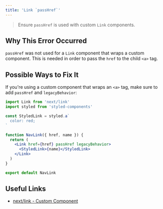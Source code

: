 ```yaml
---
title: 'Link `passHref`'
---
```


> Ensure `passHref` is used with custom `Link` components.

## Why This Error Occurred

`passHref` was not used for a `Link` component that wraps a custom component. This is needed in order to pass the `href` to the child `<a>` tag.

## Possible Ways to Fix It

If you're using a custom component that wraps an `<a>` tag, make sure to add `passHref` and `legacyBehavior`:

```jsx filename="nav-link.js"
import Link from 'next/link'
import styled from 'styled-components'

const StyledLink = styled.a`
  color: red;
`

function NavLink({ href, name }) {
  return (
    <Link href={href} passHref legacyBehavior>
      <StyledLink>{name}</StyledLink>
    </Link>
  )
}

export default NavLink
```

## Useful Links

- [next/link - Custom Component](/docs/pages/api-reference/components/link#if-the-child-is-a-custom-component-that-wraps-an-a-tag)
